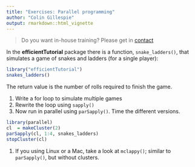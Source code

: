 ```yaml
---
title: "Exercises: Parallel programming"
author: "Colin Gillespie"
output: rmarkdown::html_vignette
---
```


<!--
%\VignetteEngine{knitr::rmarkdown}
%\VignetteIndexEntry{Exercises: Parallel programming}
-->

> Do you want in-house training? Please get in [contact](https://www.jumpingrivers.com/contact)


In the **efficientTutorial** package there is a function, `snake_ladders()`, that simulates a 
game of snakes and ladders (for a single player):
```r
library("efficientTutorial")
snakes_ladders()
```
The return value is the number of rolls required to finish the game.

1. Write a for loop to simulate multiple games
1. Rewrite the loop using `sapply()`
1. Now run in parallel using `parSapply()`. Time the different versions.

```r
library(parallel)
cl  = makeCluster(2) 
parSapply(cl, 1:4, snakes_ladders)
stopCluster(cl)
```
1. If you using Linux or a Mac, take a look at `mclappy()`; similar to `parSapply()`,
but without clusters.

